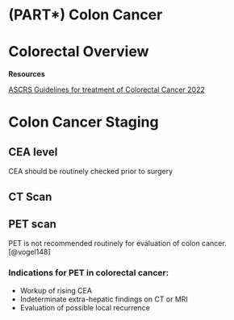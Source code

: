 # (PART\*) Colon Cancer {-}

# Colorectal Overview


**Resources**

[ASCRS Guidelines for treatment of Colorectal Cancer 2022](https://fascrs.org/ascrs/media/files/downloads/2022-Colon-Cancer-CPG.pdf)

# Colon Cancer Staging

## CEA level

CEA should be routinely checked prior to surgery

## CT Scan

## PET scan

PET is not recommended routinely for evaluation of colon cancer.[@vogel148]

### Indications for PET in colorectal cancer:

- Workup of rising CEA
- Indeterminate extra-hepatic findings on CT or MRI
- Evaluation of possible local recurrence
